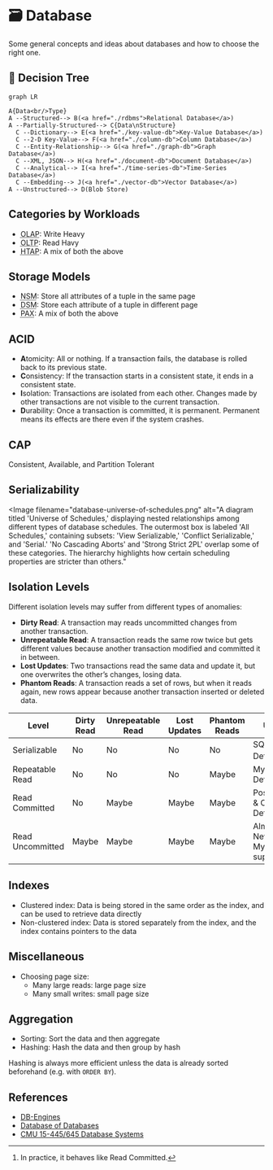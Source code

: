 
# 🗃️ Database

Some general concepts and ideas about databases and how to choose the right one.

## 🌳 Decision Tree

```mermaid
graph LR

A{Data<br/>Type}
A --Structured--> B(<a href="./rdbms">Relational Database</a>)
A --Partially-Structured--> C{Data\nStructure}
  C --Dictionary--> E(<a href="./key-value-db">Key-Value Database</a>)
  C --2-D Key-Value--> F(<a href="./column-db">Column Database</a>)
  C --Entity-Relationship--> G(<a href="./graph-db">Graph Database</a>)
  C --XML, JSON--> H(<a href="./document-db">Document Database</a>)
  C --Analytical--> I(<a href="./time-series-db">Time-Series Database</a>)
  C --Embedding--> J(<a href="./vector-db">Vector Database</a>)
A --Unstructured--> D(Blob Store)
```

## Categories by Workloads

- <abbr title="Online Transaction Processing">OLAP</abbr>: Write Heavy
- <abbr title="Online Analytical Processing">OLTP</abbr>: Read Havy
- <abbr title="Hybrid Transaction + Analytical Processing">HTAP</abbr>: A mix of
  both the above

## Storage Models

- <abbr title="N-Ary Storage Model">NSM</abbr>: Store all attributes of a tuple
  in the same page
- <abbr title="Decomposition Storage Model">DSM</abbr>: Store each attribute of
  a tuple in different page
- <abbr title="Partition Attributes Across">PAX</abbr>: A mix of both the above

## ACID

- **A**tomicity: All or nothing. If a transaction fails, the database is rolled back to its previous state.
- **C**onsistency: If the transaction starts in a consistent state, it ends in a consistent state.
- **I**solation: Transactions are isolated from each other. Changes made by other transactions are not visible to the current transaction.
- **D**urability: Once a transaction is committed, it is permanent. Permanent means its effects are there even if the system crashes.

## CAP

Consistent, Available, and Partition Tolerant

## Serializability

<Image
  filename="database-universe-of-schedules.png"
  alt="A diagram titled 'Universe of Schedules,' displaying nested relationships among different types of database schedules. The outermost box is labeled 'All Schedules,' containing subsets: 'View Serializable,' 'Conflict Serializable,' and 'Serial.' 'No Cascading Aborts' and 'Strong Strict 2PL' overlap some of these categories. The hierarchy highlights how certain scheduling properties are stricter than others."
></Image>

## Isolation Levels

Different isolation levels may suffer from different types of anomalies:

- **Dirty Read**: A transaction may reads uncommitted changes from another transaction.
- **Unrepeatable Read**: A transaction reads the same row twice but gets different values because another transaction modified and committed it in between.
- **Lost Updates**: Two transactions read the same data and update it, but one overwrites the other’s changes, losing data.
- **Phantom Reads**: A transaction reads a set of rows, but when it reads again, new rows appear because another transaction inserted or deleted data.

| Level            | Dirty Read | Unrepeatable Read | Lost Updates | Phantom Reads | Usage                               |
| ---------------- | ---------- | ----------------- | ------------ | ------------- | ----------------------------------- |
| Serializable     | No         | No                | No           | No            | SQLite's Default[^1]                |
| Repeatable Read  | No         | No                | No           | Maybe         | MySQL's Default                     |
| Read Committed   | No         | Maybe             | Maybe        | Maybe         | PostgreSQL & Oracle's Default       |
| Read Uncommitted | Maybe      | Maybe             | Maybe        | Maybe         | Almost Never, but MySQL supports it |

[^1]: In practice, it behaves like Read Committed.

## Indexes

- Clustered index: Data is being stored in the same order as the index, and can be used to retrieve data directly
- Non-clustered index: Data is stored separately from the index, and the index contains pointers to the data

## Miscellaneous

- Choosing page size:
  - Many large reads: large page size
  - Many small writes: small page size

## Aggregation

- Sorting: Sort the data and then aggregate
- Hashing: Hash the data and then group by hash

Hashing is always more efficient unless the data is already sorted beforehand (e.g. with `ORDER BY`).

## References

- [DB-Engines](https://db-engines.com)
- [Database of Databases](https://dbdb.io)
- [CMU 15-445/645 Database Systems](https://15445.courses.cs.cmu.edu/fall2024/)
